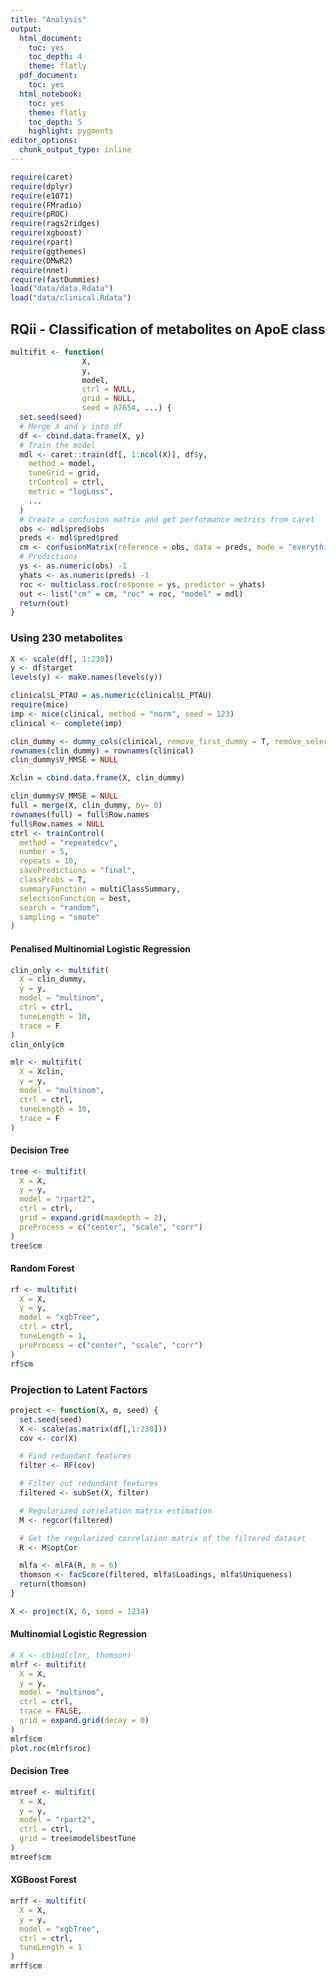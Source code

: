 ```yaml
---
title: "Analysis"
output:
  html_document: 
    toc: yes
    toc_depth: 4
    theme: flatly
  pdf_document:
    toc: yes
  html_notebook: 
    toc: yes
    theme: flatly
    toc_depth: 5
    highlight: pygments
editor_options:
  chunk_output_type: inline
---
```


```r
require(caret)
require(dplyr)
require(e1071)
require(FMradio)
require(pROC)
require(rags2ridges)
require(xgboost)
require(rpart)
require(ggthemes)
require(DMwR2)
require(nnet)
require(fastDummies)
load("data/data.Rdata")
load("data/clinical.Rdata")
```
## RQii - Classification of metabolites on ApoE class

```r
multifit <- function(
                X,
                y,
                model,
                ctrl = NULL,
                grid = NULL,
                seed = 87654, ...) {
  set.seed(seed)
  # Merge X and y into df
  df <- cbind.data.frame(X, y)
  # Train the model
  mdl <- caret::train(df[, 1:ncol(X)], df$y,
    method = model,
    tuneGrid = grid,
    trControl = ctrl,
    metric = "logLoss",
    ...
  )
  # Create a confusion matrix and get performance metrics from caret
  obs <- mdl$pred$obs
  preds <- mdl$pred$pred
  cm <- confusionMatrix(reference = obs, data = preds, mode = "everything")
  # Predictions
  ys <- as.numeric(obs) -1
  yhats <- as.numeric(preds) -1
  roc <- multiclass.roc(response = ys, predictor = yhats)
  out <- list("cm" = cm, "roc" = roc, "model" = mdl)
  return(out)
}
```

### Using 230 metabolites
```r
X <- scale(df[, 1:230])
y <- df$target
levels(y) <- make.names(levels(y))

clinical$L_PTAU = as.numeric(clinical$L_PTAU)
require(mice)
imp <- mice(clinical, method = "norm", seed = 123)
clinical <- complete(imp)

clin_dummy <- dummy_cols(clinical, remove_first_dummy = T, remove_selected_columns = T)
rownames(clin_dummy) = rownames(clinical)
clin_dummy$V_MMSE = NULL

Xclin = cbind.data.frame(X, clin_dummy)

clin_dummy$V_MMSE = NULL
full = merge(X, clin_dummy, by= 0)
rownames(full) = full$Row.names
full$Row.names = NULL
ctrl <- trainControl(
  method = "repeatedcv",
  number = 5,
  repeats = 10,
  savePredictions = "final",
  classProbs = T,
  summaryFunction = multiClassSummary,
  selectionFunction = best,
  search = "random",
  sampling = "smote"
)
```

#### Penalised Multinomial Logistic Regression

```r
clin_only <- multifit(
  X = clin_dummy,
  y = y,
  model = "multinom",
  ctrl = ctrl,
  tuneLength = 10,
  trace = F
)
clin_only$cm

mlr <- multifit(
  X = Xclin,
  y = y,
  model = "multinom",
  ctrl = ctrl,
  tuneLength = 10,
  trace = F
)
```

#### Decision Tree

```r
tree <- multifit(
  X = X,
  y = y,
  model = "rpart2",
  ctrl = ctrl,
  grid = expand.grid(maxdepth = 2),
  preProcess = c("center", "scale", "corr")
)
tree$cm
```

#### Random Forest

```r
rf <- multifit(
  X = X,
  y = y,
  model = "xgbTree",
  ctrl = ctrl,
  tuneLength = 1,
  preProcess = c("center", "scale", "corr")
)
rf$cm
```

### Projection to Latent Factors

```r
project <- function(X, m, seed) {
  set.seed(seed)
  X <- scale(as.matrix(df[,1:230]))
  cov <- cor(X)

  # Find redundant features
  filter <- RF(cov)

  # Filter out redundant features
  filtered <- subSet(X, filter)

  # Regularized correlation matrix estimation
  M <- regcor(filtered)

  # Get the regularized correlation matrix of the filtered dataset
  R <- M$optCor

  mlfa <- mlFA(R, m = 6)
  thomson <- facScore(filtered, mlfa$Loadings, mlfa$Uniqueness)
  return(thomson)
}
```

```r
X <- project(X, 6, seed = 1234)
```
#### Multinomial Logistic Regression
```r
# X <- cbind(clnr, thomson)
mlrf <- multifit(
  X = X,
  y = y,
  model = "multinom",
  ctrl = ctrl,
  trace = FALSE,
  grid = expand.grid(decay = 0)
)
mlrf$cm
plot.roc(mlrf$roc)
```

#### Decision Tree

```r
mtreef <- multifit(
  X = X,
  y = y,
  model = "rpart2",
  ctrl = ctrl,
  grid = tree$model$bestTune
)
mtreef$cm
```

#### XGBoost Forest

```r
mrff <- multifit(
  X = X,
  y = y,
  model = "xgbTree",
  ctrl = ctrl,
  tuneLength = 1
)
mrff$cm
```